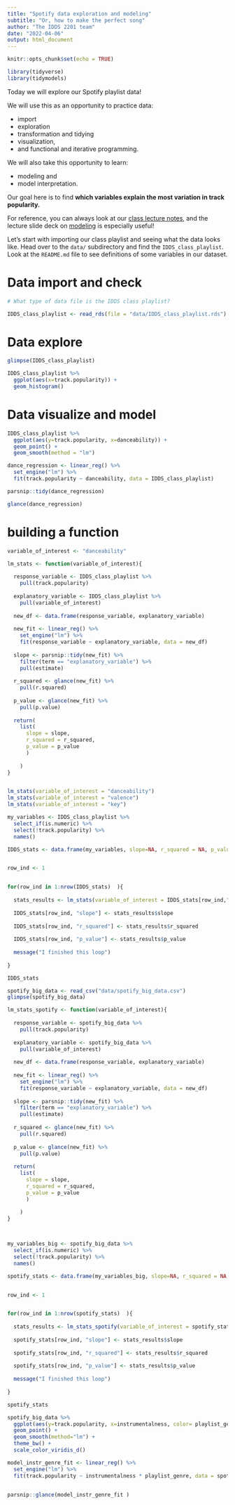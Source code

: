 ```yaml
---
title: "Spotify data exploration and modeling"
subtitle: "Or, how to make the perfect song"
author: "The IDDS 2201 team"
date: "2022-04-06"
output: html_document
---
```


```r
knitr::opts_chunk$set(echo = TRUE)
```


```r
library(tidyverse)
library(tidymodels)
```



Today we will explore our Spotify playlist data! 

We will use this as an opportunity to practice data: 

- import
- exploration
- transformation and tidying
- visualization,
- and functional and iterative programming.

We will also take this opportunity to learn: 

- modeling and
- model interpretation.

Our goal here is to find **which variables explain the most variation in track popularity.**

For reference, you can always look at our [class lecture notes](https://vcannataro.github.io/IDDS_2201_public/Lectures/), and the lecture slide deck on [modeling](https://vcannataro.github.io/IDDS_2201_public/Lectures/L12_modeling_p1/L12_modeling_part_1.html?panelset=plot&panelset1=plot2&panelset2=plot3&panelset3=plot4&panelset4=plot5&panelset5=plot6&panelset6=plot7&panelset7=plot8#34) is especially useful! 

Let's start with importing our class playlist and seeing what the data looks like. Head over to the `data/` subdirectory and find the `IDDS_class_playlist`. Look at the `README.md` file to see definitions of some variables in our dataset. 


# Data import and check

```r
# What type of data file is the IDDS class playlist? 

IDDS_class_playlist <- read_rds(file = "data/IDDS_class_playlist.rds")

```


# Data explore 

```r
glimpse(IDDS_class_playlist)
```



```r
IDDS_class_playlist %>%
  ggplot(aes(x=track.popularity)) + 
  geom_histogram()
```





# Data visualize and model


```r
IDDS_class_playlist %>% 
  ggplot(aes(y=track.popularity, x=danceability)) + 
  geom_point() + 
  geom_smooth(method = "lm")
```

```r
dance_regression <- linear_reg() %>%
  set_engine("lm") %>%
  fit(track.popularity ~ danceability, data = IDDS_class_playlist)

parsnip::tidy(dance_regression)

glance(dance_regression)

```

# building a function


```r

variable_of_interest <- "danceability"

lm_stats <- function(variable_of_interest){
  
  response_variable <- IDDS_class_playlist %>%
    pull(track.popularity)
  
  explanatory_variable <- IDDS_class_playlist %>%
    pull(variable_of_interest) 
  
  new_df <- data.frame(response_variable, explanatory_variable)
  
  new_fit <- linear_reg() %>%
    set_engine("lm") %>% 
    fit(response_variable ~ explanatory_variable, data = new_df)
  
  slope <- parsnip::tidy(new_fit) %>%
    filter(term == "explanatory_variable") %>%
    pull(estimate)
  
  r_squared <- glance(new_fit) %>%
    pull(r.squared)
  
  p_value <- glance(new_fit) %>%
    pull(p.value)
  
  return(
    list(
      slope = slope, 
      r_squared = r_squared,
      p_value = p_value
      )
    
    )
}


lm_stats(variable_of_interest = "danceability")
lm_stats(variable_of_interest = "valence")
lm_stats(variable_of_interest = "key")

```


```r
my_variables <- IDDS_class_playlist %>%
  select_if(is.numeric) %>%
  select(!track.popularity) %>% 
  names()

IDDS_stats <- data.frame(my_variables, slope=NA, r_squared = NA, p_value = NA)


row_ind <- 1


for(row_ind in 1:nrow(IDDS_stats)  ){
  
  stats_results <- lm_stats(variable_of_interest = IDDS_stats[row_ind,"my_variables"])
  
  IDDS_stats[row_ind, "slope"] <- stats_results$slope
  
  IDDS_stats[row_ind, "r_squared"] <- stats_results$r_squared
  
  IDDS_stats[row_ind, "p_value"] <- stats_results$p_value
  
  message("I finished this loop")
  
}

IDDS_stats
```





```r
spotify_big_data <- read_csv("data/spotify_big_data.csv") 
glimpse(spotify_big_data)
```






```r

lm_stats_spotify <- function(variable_of_interest){
  
  response_variable <- spotify_big_data %>%
    pull(track.popularity)
  
  explanatory_variable <- spotify_big_data %>%
    pull(variable_of_interest) 
  
  new_df <- data.frame(response_variable, explanatory_variable)
  
  new_fit <- linear_reg() %>%
    set_engine("lm") %>% 
    fit(response_variable ~ explanatory_variable, data = new_df)
  
  slope <- parsnip::tidy(new_fit) %>%
    filter(term == "explanatory_variable") %>%
    pull(estimate)
  
  r_squared <- glance(new_fit) %>%
    pull(r.squared)
  
  p_value <- glance(new_fit) %>%
    pull(p.value)
  
  return(
    list(
      slope = slope, 
      r_squared = r_squared,
      p_value = p_value
      )
    
    )
}



my_variables_big <- spotify_big_data %>%
  select_if(is.numeric) %>%
  select(!track.popularity) %>% 
  names()

spotify_stats <- data.frame(my_variables_big, slope=NA, r_squared = NA, p_value = NA)


row_ind <- 1


for(row_ind in 1:nrow(spotify_stats)  ){
  
  stats_results <- lm_stats_spotify(variable_of_interest = spotify_stats[row_ind,"my_variables_big"])
  
  spotify_stats[row_ind, "slope"] <- stats_results$slope
  
  spotify_stats[row_ind, "r_squared"] <- stats_results$r_squared
  
  spotify_stats[row_ind, "p_value"] <- stats_results$p_value
  
  message("I finished this loop")
  
}

spotify_stats


```







```r
spotify_big_data %>%
  ggplot(aes(y=track.popularity, x=instrumentalness, color= playlist_genre)) + 
  geom_point() + 
  geom_smooth(method="lm") + 
  theme_bw() + 
  scale_color_viridis_d()
```


```r
model_instr_genre_fit <- linear_reg() %>%
  set_engine("lm") %>%
  fit(track.popularity ~ instrumentalness * playlist_genre, data = spotify_big_data)


parsnip::glance(model_instr_genre_fit )

```


















